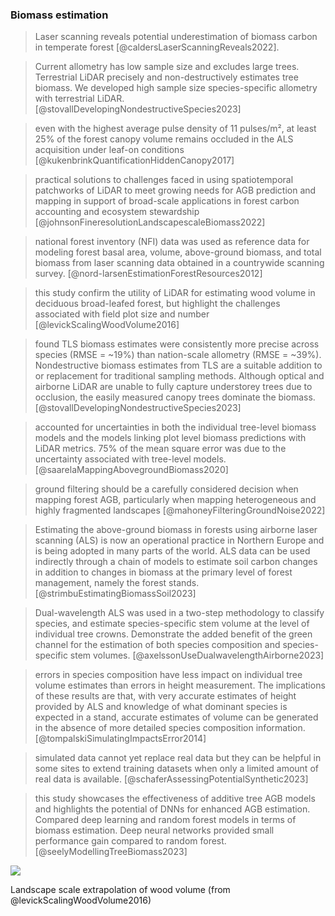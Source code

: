 
### Biomass estimation

> Laser scanning reveals potential underestimation of biomass carbon in temperate forest [@caldersLaserScanningReveals2022].

> Current allometry has low sample size and excludes large trees. Terrestrial LiDAR precisely and non-destructively estimates tree biomass. We developed high sample size species-specific allometry with terrestrial LiDAR. [@stovallDevelopingNondestructiveSpecies2023]

> even with the highest average pulse density of 11 pulses/m², at least 25% of the forest canopy volume remains occluded in the ALS acquisition under leaf-on conditions [@kukenbrinkQuantificationHiddenCanopy2017]

> practical solutions to challenges faced in using spatiotemporal patchworks of LiDAR to meet growing needs for AGB prediction and mapping in support of broad-scale applications in forest carbon accounting and ecosystem stewardship [@johnsonFineresolutionLandscapescaleBiomass2022]

> national forest inventory (NFI) data was used as reference data for modeling forest basal area, volume, above-ground biomass, and total biomass from laser scanning data obtained in a countrywide scanning survey. [@nord-larsenEstimationForestResources2012]

> this study confirm the utility of LiDAR for estimating wood volume in deciduous broad-leafed forest, but highlight the challenges associated with field plot size and number [@levickScalingWoodVolume2016]

> found TLS biomass estimates were consistently more precise across species (RMSE = ~19%) than nation-scale allometry (RMSE = ~39%). Nondestructive biomass estimates from TLS are a suitable addition to or replacement for traditional sampling methods. 
Although optical and airborne LiDAR are unable to fully capture understorey trees due to occlusion, the easily measured canopy trees dominate the biomass. [@stovallDevelopingNondestructiveSpecies2023]

> accounted for uncertainties in both the individual tree-level biomass models and the models linking plot level biomass predictions with LiDAR metrics.
75% of the mean square error was due to the uncertainty associated with tree-level models. [@saarelaMappingAbovegroundBiomass2020]

> ground filtering should be a carefully considered decision when mapping forest AGB, particularly when mapping heterogeneous and highly fragmented landscapes [@mahoneyFilteringGroundNoise2022]

> Estimating the above-ground biomass in forests using airborne laser scanning (ALS) is now an operational practice in Northern Europe and is being adopted in many parts of the world.
ALS data can be used indirectly through a chain of models to estimate soil carbon changes in addition to changes in biomass at the primary level of forest management, namely the forest stands. [@strimbuEstimatingBiomassSoil2023]

> Dual-wavelength ALS was used in a two-step methodology to classify species, and estimate species-specific stem volume at the level of individual tree crowns. Demonstrate the added benefit of the green channel for the estimation of both species composition and species-specific stem volumes. [@axelssonUseDualwavelengthAirborne2023]

> errors in species composition have less impact on individual tree volume estimates than errors in height measurement. The implications of these results are that, with very accurate estimates of height provided by ALS and knowledge of what dominant species is expected in a stand, accurate estimates of volume can be generated in the absence of more detailed species composition information. [@tompalskiSimulatingImpactsError2014]

> simulated data cannot yet replace real data but they can be helpful in some sites to extend training datasets when only a limited amount of real data is available. [@schaferAssessingPotentialSynthetic2023]

> this study showcases the effectiveness of additive tree AGB models and highlights the potential of DNNs for enhanced AGB estimation. Compared deep learning and random forest models in terms of biomass estimation. Deep neural networks provided small performance gain compared to random forest. [@seelyModellingTreeBiomass2023]


::: {#fig-cwd}
![](https://media.springernature.com/full/springer-static/image/art%3A10.1186%2Fs13021-016-0048-7/MediaObjects/13021_2016_48_Fig5_HTML.gif?as=webp)

Landscape scale extrapolation of wood volume (from @levickScalingWoodVolume2016)
:::


